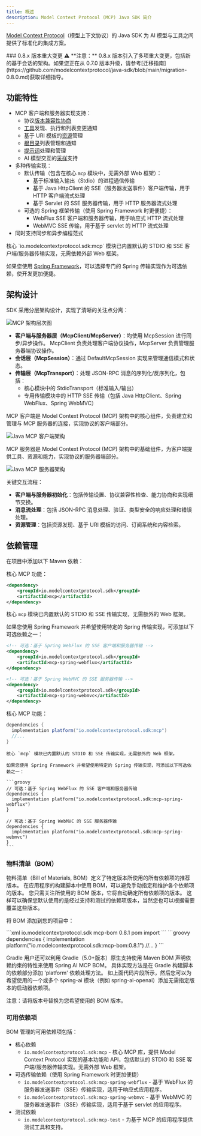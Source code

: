 ```yaml
---
title: 概述
description: Model Context Protocol (MCP) Java SDK 简介
---
```


[Model Context Protocol](https://modelcontextprotocol.org/docs/concepts/architecture)（模型上下文协议）的 Java SDK 为 AI 模型与工具之间提供了标准化的集成方案。

<Note>
### 0.8.x 版本重大变更 ⚠️
**注意：** 0.8.x 版本引入了多项重大变更，包括新的基于会话的架构。如果您正在从 0.7.0 版本升级，请参考[迁移指南](https://github.com/modelcontextprotocol/java-sdk/blob/main/migration-0.8.0.md)获取详细指导。
</Note>

## 功能特性

- MCP 客户端和服务器实现支持：
  - 协议[版本兼容性协商](https://spec.modelcontextprotocol.io/specification/2024-11-05/basic/lifecycle/#initialization)
  - [工具](https://spec.modelcontextprotocol.io/specification/2024-11-05/server/tools/)发现、执行和列表变更通知
  - 基于 URI 模板的[资源](https://spec.modelcontextprotocol.io/specification/2024-11-05/server/resources/)管理
  - [根目录](https://spec.modelcontextprotocol.io/specification/2024-11-05/client/roots/)列表管理和通知
  - [提示词](https://spec.modelcontextprotocol.io/specification/2024-11-05/server/prompts/)处理和管理
  - AI 模型交互的[采样](https://spec.modelcontextprotocol.io/specification/2024-11-05/client/sampling/)支持
- 多种传输实现：
  - 默认传输（包含在核心 `mcp` 模块中，无需外部 Web 框架）：
    - 基于标准输入输出（Stdio）的进程通信传输
    - 基于 Java HttpClient 的 SSE（服务器发送事件）客户端传输，用于 HTTP 客户端流式处理
    - 基于 Servlet 的 SSE 服务器传输，用于 HTTP 服务器流式处理
  - 可选的 Spring 框架传输（使用 Spring Framework 时更便捷）：
    - WebFlux SSE 客户端和服务器传输，用于响应式 HTTP 流式处理
    - WebMVC SSE 传输，用于基于 servlet 的 HTTP 流式处理
- 同时支持同步和异步编程范式

<Tip>
核心 `io.modelcontextprotocol.sdk:mcp` 模块已内置默认的 STDIO 和 SSE 客户端/服务器传输实现，无需依赖外部 Web 框架。

如果您使用 [Spring Framework](https://docs.spring.io/spring-ai/reference/api/mcp/mcp-client-boot-starter-docs.html)，可以选择专门的 Spring 传输实现作为可选依赖，使开发更加便捷。
</Tip>

## 架构设计

SDK 采用分层架构设计，实现了清晰的关注点分离：

![MCP 架构层次图](/images/java/mcp-stack.svg)

- **客户端与服务器层（McpClient/McpServer）**：均使用 McpSession 进行同步/异步操作。
  McpClient 负责处理客户端协议操作，McpServer 负责管理服务器端协议操作。
- **会话层（McpSession）**：通过 DefaultMcpSession 实现来管理通信模式和状态。
- **传输层（McpTransport）**：处理 JSON-RPC 消息的序列化/反序列化，包括：
  - 核心模块中的 StdioTransport（标准输入/输出）
  - 专用传输模块中的 HTTP SSE 传输（包括 Java HttpClient、Spring WebFlux、Spring WebMVC）

MCP 客户端是 Model Context Protocol (MCP) 架构中的核心组件，负责建立和管理与 MCP 服务器的连接，实现协议的客户端部分。

![Java MCP 客户端架构](/images/java/java-mcp-client-architecture.jpg)

MCP 服务器是 Model Context Protocol (MCP) 架构中的基础组件，为客户端提供工具、资源和能力，实现协议的服务器端部分。

![Java MCP 服务器架构](/images/java/java-mcp-server-architecture.jpg)

关键交互流程：

- **客户端与服务器初始化**：包括传输设置、协议兼容性检查、能力协商和实现细节交换。
- **消息流处理**：包括 JSON-RPC 消息处理、验证、类型安全的响应处理和错误处理。
- **资源管理**：包括资源发现、基于 URI 模板的访问、订阅系统和内容检索。

## 依赖管理

在项目中添加以下 Maven 依赖：

<Tabs>
  <Tab title="Maven">
核心 MCP 功能：

```xml
<dependency>
    <groupId>io.modelcontextprotocol.sdk</groupId>
    <artifactId>mcp</artifactId>
</dependency>
```

核心 `mcp` 模块已内置默认的 STDIO 和 SSE 传输实现，无需额外的 Web 框架。

如果您使用 Spring Framework 并希望使用特定的 Spring 传输实现，可添加以下可选依赖之一：

```xml
<!-- 可选：基于 Spring WebFlux 的 SSE 客户端和服务器传输 -->
<dependency>
    <groupId>io.modelcontextprotocol.sdk</groupId>
    <artifactId>mcp-spring-webflux</artifactId>
</dependency>

<!-- 可选：基于 Spring WebMVC 的 SSE 服务器传输 -->
<dependency>
    <groupId>io.modelcontextprotocol.sdk</groupId>
    <artifactId>mcp-spring-webmvc</artifactId>
</dependency>
```
  </Tab>
    <Tab title="Gradle">
    核心 MCP 功能：

  ```groovy
  dependencies {
    implementation platform("io.modelcontextprotocol.sdk:mcp")
    //...
  }
  ```

    核心 `mcp` 模块已内置默认的 STDIO 和 SSE 传输实现，无需额外的 Web 框架。

    如果您使用 Spring Framework 并希望使用特定的 Spring 传输实现，可添加以下可选依赖之一：

    ```groovy
    // 可选：基于 Spring WebFlux 的 SSE 客户端和服务器传输
    dependencies {
      implementation platform("io.modelcontextprotocol.sdk:mcp-spring-webflux")
    }

    // 可选：基于 Spring WebMVC 的 SSE 服务器传输
    dependencies {
      implementation platform("io.modelcontextprotocol.sdk:mcp-spring-webmvc")
    }
    ```
  </Tab>
</Tabs>

### 物料清单（BOM）

物料清单（Bill of Materials, BOM）定义了特定版本所使用的所有依赖项的推荐版本。
在应用程序的构建脚本中使用 BOM，可以避免手动指定和维护各个依赖项的版本。
您只需关注所使用的 BOM 版本，它将自动确定所有依赖项的版本。
这样可以确保您默认使用的是经过支持和测试的依赖项版本，当然您也可以根据需要覆盖这些版本。

将 BOM 添加到您的项目中：

<Tabs>
  <Tab title="Maven">
```xml
<dependencyManagement>
    <dependencies>
        <dependency>
            <groupId>io.modelcontextprotocol.sdk</groupId>
            <artifactId>mcp-bom</artifactId>
            <version>0.8.1</version>
            <type>pom</type>
            <scope>import</scope>
        </dependency>
    </dependencies>
</dependencyManagement>
```
  </Tab>

  <Tab title="Gradle">
```groovy
dependencies {
  implementation platform("io.modelcontextprotocol.sdk:mcp-bom:0.8.1")
  //...
}
```

Gradle 用户还可以利用 Gradle（5.0+版本）原生支持使用 Maven BOM 声明依赖约束的特性来使用 Spring AI MCP BOM。
具体实现方法是在 Gradle 构建脚本的依赖部分添加 'platform' 依赖处理方法。
如上面代码片段所示，然后您可以为希望使用的一个或多个 spring-ai 模块（例如 spring-ai-openai）添加无需指定版本的启动器依赖项。
  </Tab>
</Tabs>

注意：请将版本号替换为您希望使用的 BOM 版本。

### 可用依赖项

BOM 管理的可用依赖项包括：

- 核心依赖 
  - `io.modelcontextprotocol.sdk:mcp` - 核心 MCP 库，提供 Model Context Protocol 实现的基本功能和 API，包括默认的 STDIO 和 SSE 客户端/服务器传输实现。无需外部 Web 框架。
- 可选传输依赖（使用 Spring Framework 时更加便捷）
  - `io.modelcontextprotocol.sdk:mcp-spring-webflux` - 基于 WebFlux 的服务器发送事件（SSE）传输实现，适用于响应式应用程序。
  - `io.modelcontextprotocol.sdk:mcp-spring-webmvc` - 基于 WebMVC 的服务器发送事件（SSE）传输实现，适用于基于 servlet 的应用程序。
- 测试依赖
  - `io.modelcontextprotocol.sdk:mcp-test` - 为基于 MCP 的应用程序提供测试工具和支持。
